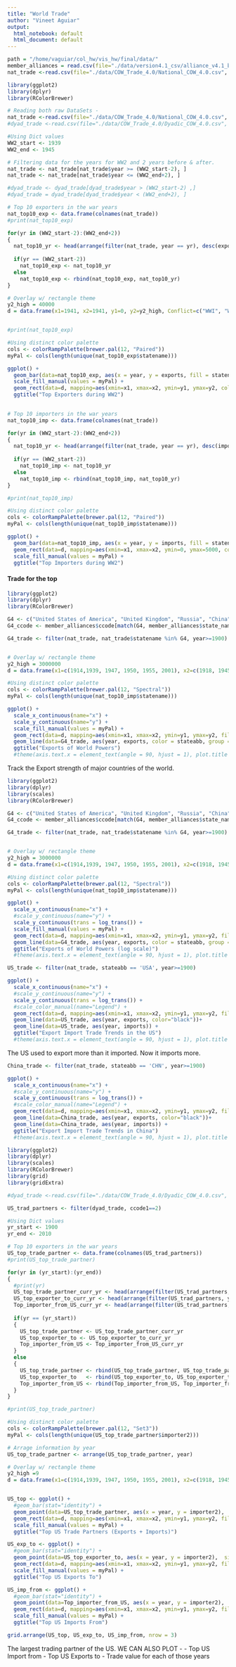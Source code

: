 ```yaml
---
title: "World Trade"
author: "Vineet Aguiar"
output:
  html_notebook: default
  html_document: default
---
```


```r
path = "/home/vaguiar/col_hw/vis_hw/final/data/"
member_alliances = read.csv(file="./data/version4.1_csv/alliance_v4.1_by_member.csv", sep= ",")
nat_trade <-read.csv(file="./data/COW_Trade_4.0/National_COW_4.0.csv", head=TRUE, sep=",")

```


```r
library(ggplot2)
library(dplyr)
library(RColorBrewer)

# Reading both raw DataSets - 
nat_trade <-read.csv(file="./data/COW_Trade_4.0/National_COW_4.0.csv", head=TRUE, sep=",")
#dyad_trade <-read.csv(file="./data/COW_Trade_4.0/Dyadic_COW_4.0.csv", head=TRUE, sep=",")

#Using Dict values
WW2_start <- 1939
WW2_end <- 1945

# Filtering data for the years for WW2 and 2 years before & after.
nat_trade <- nat_trade[nat_trade$year >= (WW2_start-2), ]    
nat_trade <- nat_trade[nat_trade$year <= (WW2_end+2), ] 

#dyad_trade <- dyad_trade[dyad_trade$year > (WW2_start-2) ,]
#dyad_trade = dyad_trade[dyad_trade$year < (WW2_end+2), ]

# Top 10 exporters in the war years
nat_top10_exp <- data.frame(colnames(nat_trade))
#print(nat_top10_exp)

for(yr in (WW2_start-2):(WW2_end+2))
{
  nat_top10_yr <- head(arrange(filter(nat_trade, year == yr), desc(exports)), 10)
  
  if(yr == (WW2_start-2))
    nat_top10_exp <- nat_top10_yr
  else
    nat_top10_exp <- rbind(nat_top10_exp, nat_top10_yr)
}

# Overlay w/ rectangle theme
y2_high = 40000
d = data.frame(x1=1941, x2=1941, y1=0, y2=y2_high, Conflict=c("WWI", "WWII", "Cold War", "Korean War", "Vietnam War", "Afghanistan War"), r=c(1,2,3,4,5,6))


#print(nat_top10_exp)

#Using distinct color palette
cols <- colorRampPalette(brewer.pal(12, "Paired"))
myPal <- cols(length(unique(nat_top10_exp$statename)))

ggplot() + 
  geom_bar(data=nat_top10_exp, aes(x = year, y = exports, fill = statename), stat="identity") +
  scale_fill_manual(values = myPal) +
  geom_rect(data=d, mapping=aes(xmin=x1, xmax=x2, ymin=y1, ymax=y2, color='black'), alpha=0.15) +
  ggtitle("Top Exporters during WW2")
  

```

```r


# Top 10 importers in the war years
nat_top10_imp <- data.frame(colnames(nat_trade))

for(yr in (WW2_start-2):(WW2_end+2))
{
  nat_top10_yr <- head(arrange(filter(nat_trade, year == yr), desc(imports)), 10)
  
  if(yr == (WW2_start-2))
    nat_top10_imp <- nat_top10_yr
  else
    nat_top10_imp <- rbind(nat_top10_imp, nat_top10_yr)
}

#print(nat_top10_imp)

#Using distinct color palette
cols <- colorRampPalette(brewer.pal(12, "Paired"))
myPal <- cols(length(unique(nat_top10_imp$statename)))

ggplot() + 
  geom_bar(data=nat_top10_imp, aes(x = year, y = imports, fill = statename), stat="identity") +
  geom_rect(data=d, mapping=aes(xmin=x1, xmax=x2, ymin=0, ymax=5000, color='black'), alpha=0.15) +
  scale_fill_manual(values = myPal) +
  ggtitle("Top Importers during WW2")
```





#### Trade for the top 
```r
library(ggplot2)
library(dplyr)
library(RColorBrewer)

G4 <- c("United States of America", "United Kingdom", "Russia", "China", "France", "Italy", "Germany")
G4_ccode <- member_alliances$ccode[match(G4, member_alliances$state_name)]

G4_trade <- filter(nat_trade, nat_trade$statename %in% G4, year>=1900)


# Overlay w/ rectangle theme
y2_high = 3000000
d = data.frame(x1=c(1914,1939, 1947, 1950, 1955, 2001), x2=c(1918, 1945, 1991, 1953, 1975, 2010), y1=c(0,0,0,0,0,0), y2=c(y2_high,y2_high,y2_high,y2_high,y2_high,y2_high), Conflict=c("WWI", "WWII", "Cold War", "Korean War", "Vietnam War", "Afghanistan War"), r=c(1,2,3,4,5,6))

#Using distinct color palette
cols <- colorRampPalette(brewer.pal(12, "Spectral"))
myPal <- cols(length(unique(nat_top10_imp$statename)))

ggplot() + 
  scale_x_continuous(name="x") + 
  scale_y_continuous(name="y") +
  scale_fill_manual(values = myPal) +
  geom_rect(data=d, mapping=aes(xmin=x1, xmax=x2, ymin=y1, ymax=y2, fill=Conflict), alpha=0.15) +
  geom_line(data=G4_trade, aes(year, exports, color = stateabb, group = stateabb)) +
  ggtitle("Exports of World Powers") 
  #theme(axis.text.x = element_text(angle = 90, hjust = 1), plot.title = element_text(hjust = 0.5)) 


```
Track the Export strength of major countries of the world.

```r
library(ggplot2)
library(dplyr)
library(scales)
library(RColorBrewer)

G4 <- c("United States of America", "United Kingdom", "Russia", "China", "France", "Italy", "Germany")
G4_ccode <- member_alliances$ccode[match(G4, member_alliances$state_name)]

G4_trade <- filter(nat_trade, nat_trade$statename %in% G4, year>=1900)


# Overlay w/ rectangle theme
y2_high = 3000000
d = data.frame(x1=c(1914,1939, 1947, 1950, 1955, 2001), x2=c(1918, 1945, 1991, 1953, 1975, 2010), y1=c(0,0,0,0,0,0), y2=c(y2_high,y2_high,y2_high,y2_high,y2_high,y2_high), Conflict=c("WWI", "WWII", "Cold War", "Korean War", "Vietnam War", "Afghanistan War"), r=c(1,2,3,4,5,6))

#Using distinct color palette
cols <- colorRampPalette(brewer.pal(12, "Spectral"))
myPal <- cols(length(unique(nat_top10_imp$statename)))

ggplot() + 
  scale_x_continuous(name="x") + 
  #scale_y_continuous(name="y") +  
  scale_y_continuous(trans = log_trans()) + 
  scale_fill_manual(values = myPal) +
  geom_rect(data=d, mapping=aes(xmin=x1, xmax=x2, ymin=y1, ymax=y2, fill=Conflict), alpha=0.15) +
  geom_line(data=G4_trade, aes(year, exports, color = stateabb, group = stateabb)) +
  ggtitle("Exports of World Powers (log scale)") 
  #theme(axis.text.x = element_text(angle = 90, hjust = 1), plot.title = element_text(hjust = 0.5)) 
```






```r
US_trade <- filter(nat_trade, stateabb == 'USA', year>=1900)

ggplot() + 
  scale_x_continuous(name="x") + 
  #scale_y_continuous(name="y") +
  scale_y_continuous(trans = log_trans()) + 
  #scale_color_manual(name="Legend") +
  geom_rect(data=d, mapping=aes(xmin=x1, xmax=x2, ymin=y1, ymax=y2, fill=Conflict), alpha=0.15) +
  geom_line(data=US_trade, aes(year, exports, color="black"))+
  geom_line(data=US_trade, aes(year, imports)) +
  ggtitle("Export Import Trade Trends in the US") 
  #theme(axis.text.x = element_text(angle = 90, hjust = 1), plot.title = element_text(hjust = 0.5)) 
```
The US used to export more than it imported. Now it imports more.


```r
China_trade <- filter(nat_trade, stateabb == 'CHN', year>=1900)

ggplot() + 
  scale_x_continuous(name="x") + 
  #scale_y_continuous(name="y") +
  scale_y_continuous(trans = log_trans()) + 
  #scale_color_manual(name="Legend") +
  geom_rect(data=d, mapping=aes(xmin=x1, xmax=x2, ymin=y1, ymax=y2, fill=Conflict), alpha=0.15) +
  geom_line(data=China_trade, aes(year, exports, color="black"))+
  geom_line(data=China_trade, aes(year, imports)) +
  ggtitle("Export Import Trade Trends in China") 
  #theme(axis.text.x = element_text(angle = 90, hjust = 1), plot.title = element_text(hjust = 0.5)) 
```


```r

library(ggplot2)
library(dplyr)
library(scales)
library(RColorBrewer)
library(grid)
library(gridExtra)

#dyad_trade <-read.csv(file="./data/COW_Trade_4.0/Dyadic_COW_4.0.csv", head=TRUE, sep=",")

US_trad_partners <- filter(dyad_trade, ccode1==2)

#Using Dict values
yr_start <- 1900
yr_end <- 2010

# Top 10 exporters in the war years
US_top_trade_partner <- data.frame(colnames(US_trad_partners))
#print(US_top_trade_partner)

for(yr in (yr_start):(yr_end))
{
  #print(yr)
  US_top_trade_partner_curr_yr <- head(arrange(filter(US_trad_partners, year == yr), desc(smoothtotrade)), 1)
  US_top_exporter_to_curr_yr <- head(arrange(filter(US_trad_partners, year == yr), desc(flow2)), 1)
  Top_importer_from_US_curr_yr <- head(arrange(filter(US_trad_partners, year == yr), desc(flow1)), 1)
    
  if(yr == (yr_start))
  {
    US_top_trade_partner <- US_top_trade_partner_curr_yr
    US_top_exporter_to <- US_top_exporter_to_curr_yr
    Top_importer_from_US <- Top_importer_from_US_curr_yr
  }
  else
  {
    US_top_trade_partner <- rbind(US_top_trade_partner, US_top_trade_partner_curr_yr)
    US_top_exporter_to   <- rbind(US_top_exporter_to, US_top_exporter_to_curr_yr)
    Top_importer_from_US <- rbind(Top_importer_from_US, Top_importer_from_US_curr_yr)
  }
}

#print(US_top_trade_partner)

#Using distinct color palette
cols <- colorRampPalette(brewer.pal(12, "Set3"))
myPal <- cols(length(unique(US_top_trade_partner$importer2)))

# Arrage information by year
US_top_trade_partner <- arrange(US_top_trade_partner, year)

# Overlay w/ rectangle theme
y2_high =9
d = data.frame(x1=c(1914,1939, 1947, 1950, 1955, 2001), x2=c(1918, 1945, 1991, 1953, 1975, 2010), y1=c(0,0,0,0,0,0), y2=c(y2_high,y2_high,y2_high,y2_high,y2_high,y2_high), Conflict=c("WWI", "WWII", "Cold War", "Korean War", "Vietnam War", "Afghanistan War"), r=c(1,2,3,4,5,6))


US_top <- ggplot() + 
  #geom_bar(stat="identity") +
  geom_point(data=US_top_trade_partner, aes(x = year, y = importer2),  size=0.5) +
  geom_rect(data=d, mapping=aes(xmin=x1, xmax=x2, ymin=y1, ymax=y2, fill=Conflict), alpha=0.15) +
  scale_fill_manual(values = myPal) +
  ggtitle("Top US Trade Partners (Exports + Imports)")

US_exp_to <- ggplot() + 
  #geom_bar(stat="identity") +
  geom_point(data=US_top_exporter_to, aes(x = year, y = importer2),  size=0.5) +
  geom_rect(data=d, mapping=aes(xmin=x1, xmax=x2, ymin=y1, ymax=y2, fill=Conflict), alpha=0.15) +
  scale_fill_manual(values = myPal) +
  ggtitle("Top US Exports To")

US_imp_from <- ggplot() + 
  #geom_bar(stat="identity") +
  geom_point(data=Top_importer_from_US, aes(x = year, y = importer2),  size=0.5) +
  geom_rect(data=d, mapping=aes(xmin=x1, xmax=x2, ymin=y1, ymax=y2, fill=Conflict), alpha=0.15) +
  scale_fill_manual(values = myPal) +
  ggtitle("Top US Imports From")

grid.arrange(US_top, US_exp_to, US_imp_from, nrow = 3)

```
The largest trading partner of the US. 
WE CAN ALSO PLOT -
- Top US Import from
- Top US Exports to
- Trade value for each of those years




